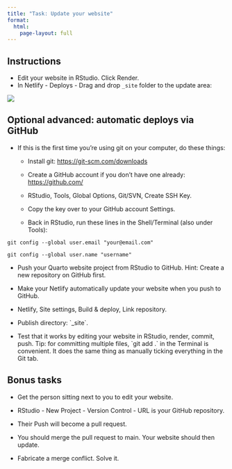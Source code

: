 ```yaml
---
title: "Task: Update your website"
format: 
  html:
    page-layout: full
---
```


## Instructions

-   Edit your website in RStudio. Click Render.
-   In Netlify - Deploys - Drag and drop `_site` folder to the update area:

![](images/netlify_update.png){fig-alt="Netlify site - Deploy - Drag and drop output folder to update site"}

## Optional advanced: automatic deploys via GitHub

-   If this is the first time you're using git on your computer, do these things:

    -   Install git: [https://git-scm.com/downloads](https://git-scm.com/downloads){target="_blank"}

    -   Create a GitHub account if you don't have one already: [https://github.com/](https://github.com/){target="_blank"}

    -   RStudio, Tools, Global Options, Git/SVN, Create SSH Key.

    -   Copy the key over to your GitHub account Settings.

    -   Back in RStudio, run these lines in the Shell/Terminal (also under Tools):

`git config --global user.email "your@email.com"`

`git config --global user.name "username"`

-   Push your Quarto website project from RStudio to GitHub. Hint: Create a new repository on GitHub first.

-   Make your Netlify automatically update your website when you push to GitHub.

-   Netlify, Site settings, Build & deploy, Link repository.

-   Publish directory: \`\_site\`.

-   Test that it works by editing your website in RStudio, render, commit, push. Tip: for committing multiple files, \`git add .\` in the Terminal is convenient. It does the same thing as manually ticking everything in the Git tab.

## Bonus tasks

-   Get the person sitting next to you to edit your website.

-   RStudio - New Project - Version Control - URL is your GitHub repository.

-   Their Push will become a pull request.

-   You should merge the pull request to main. Your website should then update.

-   Fabricate a merge conflict. Solve it.
